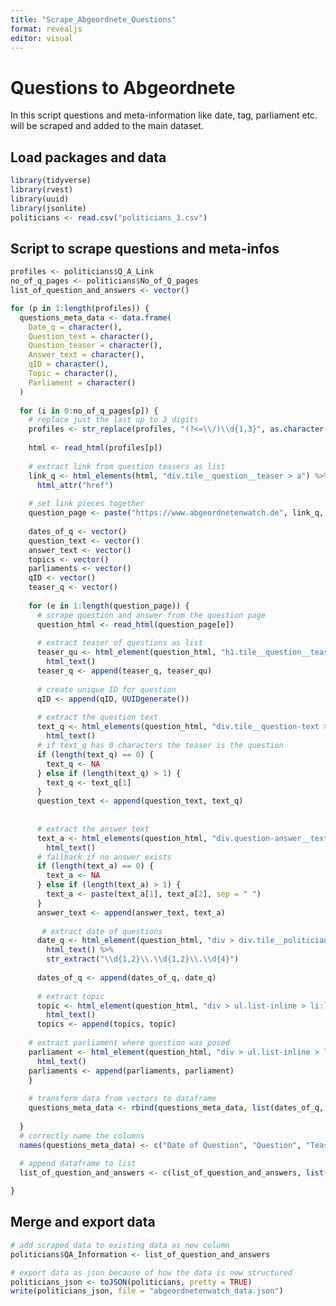```yaml
---
title: "Scrape_Abgeordnete_Questions"
format: revealjs
editor: visual
---
```


# Questions to Abgeordnete

In this script questions and meta-information like date, tag, parliament etc. will be scraped and added to the main dataset.

## Load packages and data

```r
library(tidyverse)
library(rvest)
library(uuid)
library(jsonlite)
politicians <- read.csv("politicians_3.csv")
```

## Script to scrape questions and meta-infos

```r

profiles <- politicians$Q_A_Link
no_of_q_pages <- politicians$No_of_Q_pages
list_of_question_and_answers <- vector() 

for (p in 1:length(profiles)) {
  questions_meta_data <- data.frame(
    Date_q = character(),
    Question_text = character(),
    Question_teaser = character(),
    Answer_text = character(),
    qID = character(),
    Topic = character(),
    Parliament = character()
  )
  
  for (i in 0:no_of_q_pages[p]) {
    # replace just the last up to 3 digits
    profiles <- str_replace(profiles, "(?<=\\/)\\d{1,3}", as.character(i))
    
    html <- read_html(profiles[p])
    
    # extract link from question teasers as list
    link_q <- html_elements(html, "div.tile__question__teaser > a") %>%
      html_attr("href")
    
    # set link pieces together
    question_page <- paste("https://www.abgeordnetenwatch.de", link_q, sep = "")
    
    dates_of_q <- vector()
    question_text <- vector()
    answer_text <- vector()
    topics <- vector()
    parliaments <- vector()
    qID <- vector()
    teaser_q <- vector()
    
    for (e in 1:length(question_page)) {
      # scrape question and answer from the question page
      question_html <- read_html(question_page[e])
      
      # extract teaser of questions as list
      teaser_qu <- html_element(question_html, "h1.tile__question__teaser") %>%
        html_text()
      teaser_q <- append(teaser_q, teaser_qu)
      
      # create unique ID for question
      qID <- append(qID, UUIDgenerate())
      
      # extract the question text
      text_q <- html_elements(question_html, "div.tile__question-text > div") %>%
        html_text()
      # if text_q has 0 characters the teaser is the question
      if (length(text_q) == 0) {
        text_q <- NA
      } else if (length(text_q) > 1) {
        text_q <- text_q[1]
      }
      question_text <- append(question_text, text_q)
    
      
      # extract the answer text
      text_a <- html_elements(question_html, "div.question-answer__text > div") %>%
        html_text()
      # fallback if no answer exists
      if (length(text_a) == 0) {
        text_a <- NA
      } else if (length(text_a) > 1) {
        text_a <- paste(text_a[1], text_a[2], sep = " ")
      }
      answer_text <- append(answer_text, text_a)
    
       # extract date of questions
      date_q <- html_element(question_html, "div > div.tile__politician__info > span.tile__politician__label") %>%
        html_text() %>%
        str_extract("\\d{1,2}\\.\\d{1,2}\\.\\d{4}")
      
      dates_of_q <- append(dates_of_q, date_q)
      
      # extract topic 
      topic <- html_element(question_html, "div > ul.list-inline > li:last-child > a") %>%
        html_text()
      topics <- append(topics, topic)
    
    # extract parliament where question was posed
    parliament <- html_element(question_html, "div > ul.list-inline > li:first-child > a") %>%
      html_text()
    parliaments <- append(parliaments, parliament)
    }
    
    # transform data from vectors to dataframe
    questions_meta_data <- rbind(questions_meta_data, list(dates_of_q, question_text, teaser_q, answer_text, qID, topics, parliaments))
  
  }
  # correctly name the columns
  names(questions_meta_data) <- c("Date of Question", "Question", "Teaser of Question", "Answer", "Question ID", "Topic", "Parliament")
  
  # append dataframe to list
  list_of_question_and_answers <- c(list_of_question_and_answers, list(questions_meta_data))

}
```

## Merge and export data

```r

# add scraped data to existing data as new column
politicians$QA_Information <- list_of_question_and_answers

# export data as json because of how the data is now structured
politicians_json <- toJSON(politicians, pretty = TRUE)
write(politicians_json, file = "abgeordnetenwatch_data.json")
```
